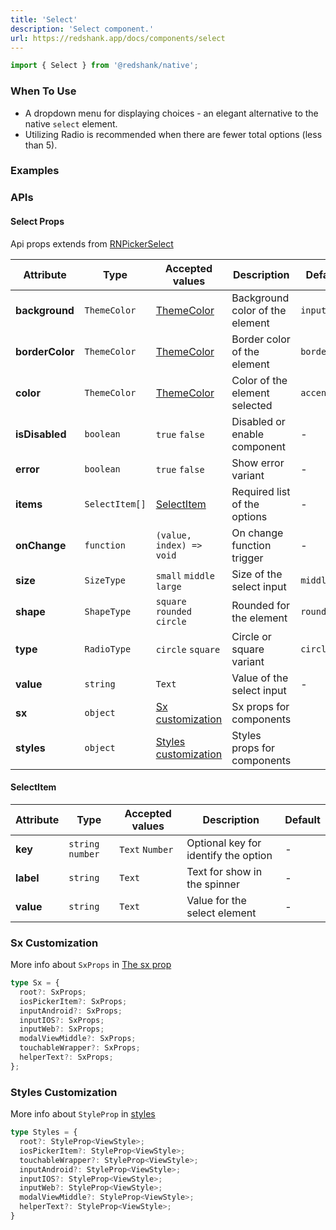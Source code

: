 ```yaml
---
title: 'Select'
description: 'Select component.'
url: https://redshank.app/docs/components/select
---
```


```jsx
import { Select } from '@redshank/native';
```

### When To Use
* A dropdown menu for displaying choices - an elegant alternative to the native ```select``` element.
* Utilizing Radio is recommended when there are fewer total options (less than 5).

<Spacer y={2} />

### Examples

<Playground
  id="default"
  title="Default"
  description="Default select element."
  code={select.defaultCode}
/>

<Spacer y={2} />

<Playground
  id="sizes"
  title="Sizes"
  description="Sizes select element."
  code={select.sizes}
/>

<Spacer y={2} />

<Playground
  id="error-variant"
  title="Error select variant."
  code={select.errors}
/>

<Spacer y={2} />

### APIs

<Spacer y={2} />

#### Select Props
Api props extends from [RNPickerSelect](https://github.com/lawnstarter/react-native-picker-select)

| Attribute       | Type           | Accepted values                               | Description                     | Default     |
|-----------------|----------------|-----------------------------------------------|---------------------------------|-------------|
| **background**  | `ThemeColor`   | [ThemeColor](/docs/default-theme)             | Background color of the element | `input`     |
| **borderColor** | `ThemeColor`   | [ThemeColor](/docs/default-theme)             | Border color of the element     | `border`    |
| **color**       | `ThemeColor`   | [ThemeColor](/docs/default-theme)             | Color of the element selected   | `accents.2` |
| **isDisabled**  | `boolean`      | `true` `false`                                | Disabled or enable component    | -           |
| **error**       | `boolean`      | `true` `false`                                | Show error variant              | -           |
| **items**       | `SelectItem[]` | [SelectItem](#selectitem)                     | Required list of the options    | -           |
| **onChange**    | `function`     | `(value, index) => void`                      | On change function trigger      | -           |
| **size**        | `SizeType`     | `small` `middle` `large`                      | Size of the select input        | `middle`    |
| **shape**       | `ShapeType`    | `square` `rounded` `circle`                   | Rounded for the element         | `rounded`   |
| **type**        | `RadioType`    | `circle` `square`                             | Circle or square variant        | `circle`    |
| **value**       | `string`       | `Text`                                        | Value of the select input       | -           |
| **sx**          | `object`       | [Sx customization](#sx-customization)         | Sx props for components         |             |
| **styles**      | `object`       | [Styles customization](#styles-customization) | Styles props for components     |             |

<Spacer y={2} />

#### SelectItem

| Attribute | Type              | Accepted values | Description                          | Default |
|-----------|-------------------|-----------------|--------------------------------------|---------|
| **key**   | `string` `number` | `Text` `Number` | Optional key for identify the option | -       |
| **label** | `string`          | `Text`          | Text for show in the spinner         | -       |
| **value** | `string`          | `Text`          | Value for the select element         | -       |


<Spacer y={2} />

### Sx Customization

More info about `SxProps` in [The sx prop](/docs/the-sx-prop)

```ts
type Sx = {
  root?: SxProps;
  iosPickerItem?: SxProps;
  inputAndroid?: SxProps;
  inputIOS?: SxProps;
  inputWeb?: SxProps;
  modalViewMiddle?: SxProps;
  touchableWrapper?: SxProps;
  helperText?: SxProps;
};
```

<Spacer y={2} />

### Styles Customization

More info about `StyleProp` in [styles](https://reactnative.dev/docs/style)

```ts
type Styles = {
  root?: StyleProp<ViewStyle>;
  iosPickerItem?: StyleProp<ViewStyle>;
  touchableWrapper?: StyleProp<ViewStyle>;
  inputAndroid?: StyleProp<ViewStyle>;
  inputIOS?: StyleProp<ViewStyle>;
  inputWeb?: StyleProp<ViewStyle>;
  modalViewMiddle?: StyleProp<ViewStyle>;
  helperText?: StyleProp<ViewStyle>;
}
```
<Spacer y={2} />
